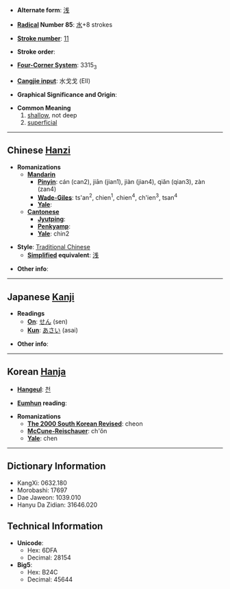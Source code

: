 * '''Alternate form''': [[浅]]

* '''[[Wiktionary:Chinese radical index| Radical]] Number 85''': [[Wiktionary:Chinese radical index 水|水]]+8 strokes

* '''[[Wiktionary:Chinese total strokes index|Stroke number]]''': [[Wiktionary:Chinese total strokes index 11|11]]

* '''Stroke order''': 

* '''[[Wiktionary:Chinese four corner index|Four-Corner System]]''': 3315<sub>3</sub>

* '''[[Wiktionary:Chinese Cangjie index|Cangjie input]]''': 水戈戈 (EII)

* '''Graphical Significance and Origin''': 

* '''Common Meaning'''
*#[[shallow]], not deep
*# [[superficial]]

----

== Chinese [[Hanzi]] ==

* '''Romanizations'''
** '''[[Mandarin]]'''
*** '''[[Pinyin]]''': cán (can2), jiān (jian1), jiàn (jian4), qiǎn (qian3), zàn (zan4)
*** '''[[Wade-Giles]]''': ts'an<sup>2</sup>, chien<sup>1</sup>, chien<sup>4</sup>, ch'ien<sup>3</sup>, tsan<sup>4</sup>
*** '''[[Yale]]''': 
** '''[[Cantonese]]'''
*** '''[[Jyutping]]''':
*** '''[[Penkyamp]]''': 
*** '''[[Yale]]''': chin2

* '''Style''': [[Traditional Chinese]] 
** '''[[Simplified Chinese|Simplified]] equivalent''': [[浅]]

* '''Other info''': 

----

== Japanese [[Kanji]] ==

* '''Readings'''
** '''[[On]]''': [[せん]] (sen)
** '''[[Kun]]''': [[あさい]] (asai)

* '''Other info''':  

----

== Korean [[Hanja]] ==

* '''[[Hangeul]]''': [[천]]

* '''[[Eumhun]] reading''': 

* '''Romanizations'''
** '''[[The 2000 South Korean Revised Romanization|The 2000 South Korean Revised]]''': cheon
** '''[[McCune-Reischauer]]''': ch'ŏn
** '''[[Yale]]''': chen

----

== Dictionary Information ==

* KangXi: 0632.180
* Morobashi: 17697
* Dae Jaweon: 1039.010
* Hanyu Da Zidian: 31646.020

== Technical Information ==

* '''Unicode''':
** Hex: 6DFA
** Decimal: 28154
* '''Big5''':
** Hex: B24C
** Decimal: 45644